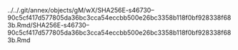 ../../.git/annex/objects/gM/wX/SHA256E-s46730--90c5cf417d577805da36bc3cca54eccbb500e26bc3358b118f0bf928338f683b.Rmd/SHA256E-s46730--90c5cf417d577805da36bc3cca54eccbb500e26bc3358b118f0bf928338f683b.Rmd